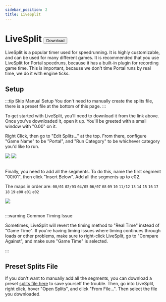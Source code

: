 ```yaml
---
sidebar_position: 2
title: LiveSplit
---
```


# LiveSplit <a href="https://livesplit.org/downloads/"><button className="button button--primary">Download</button></a>

LiveSplit is a popular timer used for speedrunning. It is highly customizable, and can be used for many different
games. It is recommended that you use LiveSplit for Portal speedruns, because it has a built-in plugin for recording
game time. This is important, because we don't time Portal runs by real time, we do it with engine ticks.

## Setup

:::tip Skip Manual Setup
You don't need to manually create the splits file, there is a preset file at the bottom of this page.
:::

To get started with LiveSplit, you'll need to download it from the link above. Once you've downloaded it, open it up.
You'll be greeted with a small window with "0.00" on it.

Right Click, then go to "Edit Splits..." at the top. From there, configure "Game Name" to be "Portal", and
"Run Category" to be whichever category you'd like to run.
<div style={{display: "flex", justifyContent: "center"}}>
    <img style={{maxHeight: "225px"}} src="/img/tools/livesplit/edit-splits.png"></img>
    <img style={{maxHeight: "225px"}} src="/img/tools/livesplit/game-and-cat.png"></img>
</div>
<br />

Finally, you need to add all the segments. To do this, name the first segment "00/01", then click "Insert Below". Add all
the segments up to e02.

The maps in order are: `00/01` `02/03` `04/05` `06/07` `08` `09` `10` `11/12` `13` `14` `15` `16` `17` `18` `19` `e00` `e01` `e02`

<div style={{display: "flex", justifyContent: "center"}}>
    <img style={{maxHeight: "225px"}} src="/img/tools/livesplit/segments.png"></img>
</div>
<br />

:::warning Common Timing Issue

Sometimes, LiveSplit will revert the timing method to "Real Time" instead of "Game Time". If you're having timing issues
where timing continues through loads or other problems, make sure to right-click LiveSplit, go to "Compare Against", and
make sure "Game Time" is selected.

:::


## Preset Splits File

If you don't want to manually add all the segments, you can download a preset [splits file here](/lss/portal-splits.lss)
to save yourself the trouble. Then, go into LiveSplit, right click, hover "Open Splits", and click "From File...". Then
select the file you downloaded.